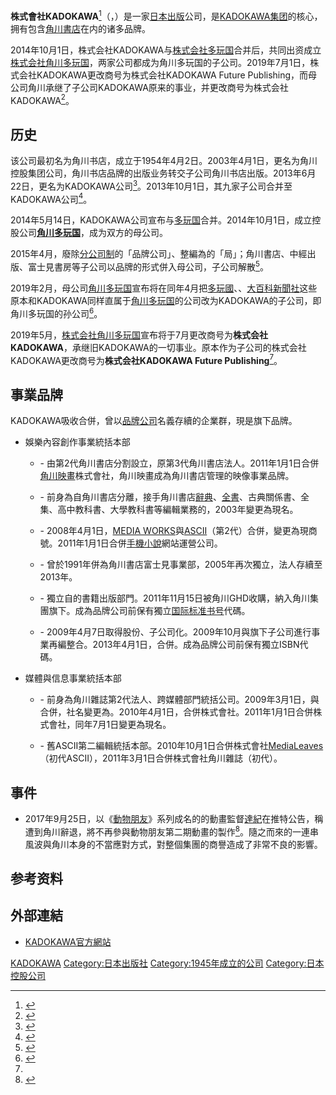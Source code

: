 {{Infobox company
| name = 株式會社KADOKAWA
| name_en = KADOKAWA CORPORATION
| logo = KADOKAWA Logo.svg
| logo_size = 250px
| logo_caption =
| image = File:Kadokawa Shoten (annex).jpg
| image_size = 250px
| image_caption = 位於[[東京都|東京都]][[千代田區|千代田區]]的角川總部大樓
| company_type = [[上市公司|上市公司]]、[[控股公司|控股公司]]
| company_slogan = 
| original_text = {{lang|ja|株式会社KADOKAWA}}
| market_information = {{tyo|9477}}<br>1998年11月26日-2014年9月26日退市<br>{{tyo|9468}}<br>2019年7月1日-
| fate = 
| foundation = 1945年11月10日（[[角川書店|角川書店]]）<br /> 1954年4月2日（公司成立）<br /> 2003年4月1日（角川控股）<br /> 2013年6月22日（KADOKAWA）<br /> 2014年10月1日（[[角川多玩国|角川多玩国]]）<br /> 2019年7月1日（商号更改）
| location = {{JPN}} [[〒|〒]]102-8177<br>[[東京都|東京都]][[千代田區|千代田區]]富士見二丁目13番地3号<ref>{{Cite book | author = 株式会社KADOKAWA | title = 事業所一覧 | accessdate = 2019年1月18日 | url = https://ir.kadokawa.co.jp/company/location.php | language = ja | archive-date = 2021年2月7日 | archive-url = https://web.archive.org/web/20210207044345/https://ir.kadokawa.co.jp/company/location.php | dead-url = no }}</ref>
| telephone_no = 
| key_people = 董事长：[[角川歷彦|角川歷彦]]<br />总裁：{{Tsl|ja|夏野剛}}<br />专务董事：山下直久
| industry = [[娛樂|娛樂]][[日本媒體|媒體]]
| products = 出版品、電影、軟體等
| predecessor = 角川控股集團公司<br /> 角川多玩国
| capital = 288億2500万日圓（2014年3月）
| revenue = 
| operating_income = 
| net_income = 
| num_employees = 單體：1,585名<br />全體：4,492名<br />（截至2020年3月末）
| accounting_period = 
| major_shareholder= [[日本Master_Trust信託銀行|日本Master Trust信託銀行]]株式会社（信託口）10.01%<br />KSD-NH（常任代理人シティバンク、エヌ・エイ東京支店セキュリティーズ業務部）  8.30%<br />Sixjoy Hong Kong Limited 6.35%<br />[[川上量生|川上量生]] 5.77%<br />株式会社{{link-ja|日本カストディ銀行}}（信託口） 4.38%<br />[[日本電信電話|日本電信電話]]株式会社 2.87%<br />日本生命保險相互会社（常任代理人日本Master Trust信託銀行株式会社） 2.41%<br/>株式会社[[万代南梦宫控股|万代南梦宫控股]] 2.16%<br />株式会社[[CyberAgent|CyberAgent]] 2.00%<br />[[索尼|索尼]]株式会社 2.00%<br />（截至2021年10月29日）<ref>{{Cite web|url=https://ssl4.eir-parts.net/doc/9468/yuho_pdf/S100K2V4/00.pdf|title=四半期報告書|publisher={{link-ja|プロネクサス}}|accessdate=2020-11-11|archive-date=2021-04-18|archive-url=https://web.archive.org/web/20210418014327/https://ssl4.eir-parts.net/doc/9468/yuho_pdf/S100K2V4/00.pdf|dead-url=no}}</ref>
| parent = 
| subsid = 参见[[角川集團|KADOKAWA集团]]
| homepage = http://www.kadokawa.co.jp/
| footnotes = 
| width = 
}}

'''株式會社KADOKAWA'''<ref>{{cite journal |title=角川歷彥的數位生存術：來台設動漫學院　迎戰亞馬遜 |author=彭子珊 |journal=天下雜誌 |volume= |issue=556 |publisher= |pages= |url=https://www.cw.com.tw/article/5061249 |date=2014-09-16 |language=zh-tw |via= |quote=企業名捨棄漢字「角川」，改用英文「Kadokawa」，展現的是角川歷彥推動集團走向海外市場的決心。 |access-date=2020-08-05 |archive-date=2020-12-01 |archive-url=https://web.archive.org/web/20201201042126/https://www.cw.com.tw/article/5061249 |dead-url=no }}</ref>（{{lang-ja|株式会社KADOKAWA}}，{{lang-en|KADOKAWA CORPORATION|link=yes}}）是一家[[日本|日本]][[出版|出版]]公司，是[[角川集團|KADOKAWA集团]]的核心，拥有包含[[角川書店|角川書店]]在内的诸多品牌。

2014年10月1日，株式会社KADOKAWA与[[多玩國|株式会社多玩国]]合并后，共同出资成立[[角川多玩国|株式会社角川多玩国]]，两家公司都成为角川多玩国的子公司。2019年7月1日，株式会社KADOKAWA更改商号为株式会社KADOKAWA Future Publishing，而母公司角川承继了子公司KADOKAWA原来的事业，并更改商号为株式会社KADOKAWA<ref name="kadokawa190514">{{cite web |script-title=ja:会社分割（簡易吸収分割）の実施、商号変更及び定款一部変更、並びに代表取締役及び役員の異動に関するお知らせ |url=https://ssl4.eir-parts.net/doc/9468/tdnet/1706202/00.pdf |language=ja |website={{lang|ja|カドカワ株式会社}} |accessdate=2019-11-12 |date=2019-05-14 |archive-date=2019-05-14 |archive-url=https://web.archive.org/web/20190514080105/https://ssl4.eir-parts.net/doc/9468/tdnet/1706202/00.pdf |dead-url=no }}</ref>。

==历史==
该公司最初名为角川书店，成立于1954年4月2日。2003年4月1日，更名为角川控股集团公司，角川书店品牌的出版业务转交子公司角川书店出版。2013年6月22日，更名为KADOKAWA公司<ref name="kadokawahd_130328">{{Cite press release|url = http://www.kadokawa-hd.co.jp/topics/20130328_csmch.pdf|title = 連結子会社の吸収合併並びに商号及び定款の一部変更に関するお知らせ|publisher = 株式会社角川グループホールディングス|date = 2013-03-28|accessdate = 2013-07-06|archive-date = 2013-09-29|archive-url = https://web.archive.org/web/20130929204753/http://www.kadokawa-hd.co.jp/topics/20130328_csmch.pdf|dead-url = no}}</ref>。2013年10月1日，其九家子公司合并至KADOKAWA公司<ref name="impress_130328">{{Cite web|url = http://internet.watch.impress.co.jp/docs/news/20130328_593613.html|title = 角川グループホールディングス、子会社9社を吸収合併|publisher = INTERNET Watch|date = 2013-03-28|accessdate = 2013-07-06|archive-date = 2013-05-20|archive-url = https://web.archive.org/web/20130520161820/http://internet.watch.impress.co.jp/docs/news/20130328_593613.html|dead-url = no}}</ref>。

2014年5月14日，KADOKAWA公司宣布与[[多玩国|多玩国]]合并。2014年10月1日，成立控股公司'''[[角川多玩国|角川多玩国]]'''，成为双方的母公司。

2015年4月，廢除[[分公司制|分公司制]]的「品牌公司」、整編為{{link-en|部門 (商業)|Division (business)|事業部制}}的「局」；角川書店、中經出版、富士見書房等子公司以品牌的形式併入母公司，子公司解散<ref>{{Cite news |title=KADOKAWA社内カンパニー制廃止 「角川書店」「富士見書房」、組織名から消える |url=http://www.itmedia.co.jp/news/articles/1504/16/news115.html |date=2015-04-16 |accessdate=2015-04-16 |website=ITmedia |publisher= |archiveurl=https://web.archive.org/web/20210207044327/https://www.itmedia.co.jp/news/articles/1504/16/news115.html |archivedate=2021-02-07 |language=ja |dead-url=no }}</ref>。

2019年2月，母公司[[角川多玩国|角川多玩国]]宣布将在同年4月把[[多玩國|多玩國]]、{{tsl|ja|Gzブレイン|Gzbrain}}、[[大百科新聞社|大百科新聞社]]这些原本和KADOKAWA同样直属于[[角川多玩国|角川多玩国]]的公司改为KADOKAWA的子公司，即角川多玩国的孙公司<ref>{{cite web |script-title=ja:特別損失の計上及び通期業績予想の修正、グループ経営体制刷新に伴う会社分割の実施、孫会社の異動、並びに代表取締役及び取締役の異動に関するお知らせ |url=https://ssl4.eir-parts.net/doc/9468/tdnet/1675327/00.pdf |language=ja |website={{lang|ja|カドカワ株式会社}} |accessdate=2019-11-12 |date=2019-02-13 |archive-date=2019-03-16 |archive-url=https://web.archive.org/web/20190316092651/https://ssl4.eir-parts.net/doc/9468/tdnet/1675327/00.pdf |dead-url=no }}</ref>。

2019年5月，[[角川多玩国|株式会社角川多玩国]]宣布将于7月更改商号为'''株式会社KADOKAWA'''，承继旧KADOKAWA的一切事业。原本作为子公司的株式会社KADOKAWA更改商号为'''株式会社KADOKAWA Future Publishing'''<ref name="kadokawa190514" />。

==事業品牌==
KADOKAWA吸收合併，曾以[[分公司制|品牌公司]]名義存續的企業群，現是旗下品牌。
* 娛樂內容創作事業統括本部
** {{nihongo|[[角川書店|角川書店]]|角川書店}} - 由第2代角川書店分割設立，原第3代角川書店法人。2011年1月1日合併[[角川映畫|角川映畫]]株式會社，角川映畫成為角川書店管理的映像事業品牌。
** {{nihongo|[[角川學藝出版|角川學藝出版]]|角川学芸出版}} - 前身為自角川書店分離，接手角川書店[[辭典|辭典]]、[[百科全书|全書]]、古典關係書、全集、高中教科書、大學教科書等編輯業務的{{nihongo|飛鳥企劃|飛鳥企画}}，2003年變更為現名。
** {{nihongo|[[ASCII_Media_Works|ASCII Media Works]]|アスキー・メディアワークス}} - 2008年4月1日，[[MediaWorks|MEDIA WORKS]]與[[ASCII|ASCII]]（第2代）合併，變更為現商號。2011年1月1日合併[[手機小說|手機小說]]網站運營公司{{Tsl|ja|魔法のiらんど|魔法的iLand}}。
** {{nihongo|[[富士見書房|富士見書房]]|富士見書房}} - 曾於1991年併為角川書店富士見事業部，2005年再次獨立，法人存續至2013年。
** {{nihongo|[[Media_Factory|Media Factory]]|メディアファクトリー}} - 獨立自{{Tsl|ja|リクルート|瑞可麗}}的書籍出版部門。2011年11月15日被角川GHD收購，納入角川集團旗下。成為品牌公司前保有獨立[[国际标准书号|国际标准书号]]代碼。
** {{nihongo|{{Tsl|ja|中経出版|中經出版}}|中経出版}} - 2009年4月7日取得股份、子公司化。2009年10月與旗下子公司{{nihongo|樂書館|樂書舘}}進行事業再編整合。2013年4月1日，合併{{Tsl|ja|新人物往来社|新人物往来社}}。成為品牌公司前保有獨立ISBN代碼。

* 媒體與信息事業統括本部
** {{nihongo|{{Tsl|ja|角川マガジンズ|角川雜誌}}|角川マガジンズ}} - 前身為角川雜誌第2代法人、跨媒體部門統括公司。2009年3月1日，{{nihongo|角川television|角川ザテレビジョン}}與{{nihongo|角川Cross Media|角川クロスメディア}}合併，社名變更為{{nihongo|角川營銷|角川マーケティング}}。2010年4月1日，合併株式會社{{Tsl|ja|角川メディアマネジメント|角川Media Management}}。2011年1月1日合併株式會社{{Tsl|ja|角川・エス・エス・コミュニケーションズ|角川SS通信}}，同年7月1日變更為現名。
** {{nihongo|[[Enterbrain|Enterbrain]]|エンターブレイン}} - 舊ASCII第二編輯統括本部。2010年10月1日合併株式會社[[MediaLeaves|MediaLeaves]]（初代ASCII），2011年3月1日合併株式會社角川雜誌（初代）。

== 事件 ==
{{原條目|動物朋友監督替換事件}}
*2017年9月25日，以《[[動物朋友|動物朋友]]》系列成名的的動畫監督[[達紀|達紀]]在推特公告，稱遭到角川辭退，將不再參與動物朋友第二期動畫的製作<ref>{{cite news |script-title=ja:たつき監督、「けものフレンズ」続編から降板か　Twitterで明らかに |url=http://www.itmedia.co.jp/news/spv/1709/25/news117.html |publisher=ITmedia |date=2017-09-25 |accessdate= |language=ja |archive-date=2017-10-01 |archive-url=https://web.archive.org/web/20171001013008/http://www.itmedia.co.jp/news/spv/1709/25/news117.html |dead-url=no }}</ref>。隨之而來的一連串風波與角川本身的不當應對方式，對整個集團的商譽造成了非常不良的影響。

==参考资料==
{{reflist|2}}

==外部連結==
* [http://www.kadokawa.co.jp/ KADOKAWA官方網站]{{Wayback|url=http://www.kadokawa.co.jp/ |date=20060423145837 }}{{ja icon}}

{{角川集團}}
{{日本動畫協會成員}}
{{Portal bar|日本|企業|動漫}}

[[Category:KADOKAWA|]]
[[Category:日本出版社|Category:日本出版社]]
[[Category:1945年成立的公司|Category:1945年成立的公司]]
[[Category:日本控股公司|Category:日本控股公司]]